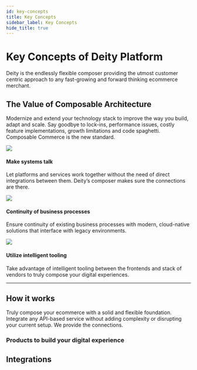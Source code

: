 ```yaml
---
id: key-concepts
title: Key Concepts
sidebar_label: Key Concepts
hide_title: true
---
```



# Key Concepts of Deity Platform
<p className="desc pb20">Deity is the endlessly flexible composer providing the utmost customer centric approach to any fast-growing and forward thinking ecommerce merchant.</p>

## The Value of Composable Architecture

Modernize and extend your technology stack to improve the way you build, adapt and scale. Say goodbye to lock-ins, performance issues, costly feature implementations, growth limitations and code spaghetti. Composable Commerce is the new standard.

<div className="flex mb40 brighten">
  <Card open="true" to="">
    <img src="/docs/img/icons/talk.svg" />
    <h4>Make systems talk</h4>
    <p>Let platforms and services work together without the need of direct integrations between them. Deity’s composer makes sure the connections are there.</p>
  </Card>
  <Card open="true" to="">
    <img src="/docs/img/icons/continuity.svg" />
    <h4>Continuity of business processes</h4>
    <p>Ensure continuity of existing business processes with modern, cloud-native solutions that interface with legacy environments.</p>
  </Card>
  <Card open="true" to="">
    <img src="/docs/img/icons/intelligent.svg" />
    <h4>Utilize intelligent tooling</h4>
    <p>Take advantage of intelligent tooling between the frontends and stack of vendors to truly compose your digital experiences.</p>
  </Card>
</div>

---

## How it works

<p className="desc pb20">Truly compose your ecommerce with a solid and flexible foundation. Integrate any API-based service without adding complexity or disrupting your current setup. We provide the connections.</p>


### Products to build your digital experience 


<ProductContent />


## Integrations


<IntegrationContent />



